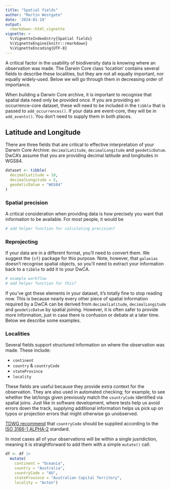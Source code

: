 ```yaml
---
title: "Spatial fields"
author: "Martin Westgate"
date: '2024-01-19'
output:
  rmarkdown::html_vignette
vignette: >
  %\VignetteIndexEntry{Spatial fields}
  %\VignetteEngine{knitr::rmarkdown}
  %\VignetteEncoding{UTF-8}
---
```

A critical factor in the usability of biodiversity data is knowing where an 
observation was made. The Darwin Core class 'location' contains several fields 
to describe these localities, but they are not all equally important, nor 
equally widely-used. Below we will go through them in decreasing order of 
importance. 

When building a Darwin Core archive, it is important to recognise that spatial
data need only be provided once. If you are providing an occurrence-core 
dataset, these will need to be included in the `tibble` that is passed to
`add_occurrences()`. If your data are event-core, they will be in 
`add_events()`. You don't need to supply them in both places.


## Latitude and Longitude

There are three fields that are critical to effective interpretation of your
Darwin Core Archive: `decimalLatitude`, `decimalLongitude` and `geodeticDatum`.
DwCA's assume that you are providing decimal latitude and longitudes in WGS84.


```r
dataset <- tibble(
  decimalLatitude = 10,
  decimalLongitude = 5,
  geodeticDatum = "WGS84"
)
```

### Spatial precision
A critical consideration when providing data is how precisely you want that
information to be available. For most people, it would be 


```r
# add helper function for calculating precision?
```


### Reprojecting
If your data are in a different format, you'll need to convert them. We suggest
the `{sf}` package for this purpose. Note, however, that `galaxias` doesn't 
recognise spatial objects, so you'll need to extract your information back to a 
`tibble` to add it to your DwCA.


```r
# example workflow
# add helper function for this?
```

If you've got these elements in your dataset, it's totally fine to stop
reading now. This is because nearly every other piece of spatial information
required by a DwCA can be derived from `decimalLatitude`, `decimalLongitude` and
`geodeticDatum` by spatial joining. However, it is often safer to provide more
information, just in case there is confusion or debate at a later time. Below we
describe some examples.


### Localities
Several fields support structured information on where the observation was made.
These include:

  - `continent`
  - `country` & `countryCode`
  - `stateProvince`
  - `locality`

These fields are useful because they provide extra context for the observation.
They are also used in automated checking; for example, to see whether the 
lat/longs given previously match the `countryCode` identified via spatial joins.
Just like in software development, where tests help us avoid errors down the
track, supplying additional information helps us pick up on typos or projection
errors that might otherwise go unobserved.

[TDWG recommend](https://dwc.tdwg.org/list/#dwc_countryCode) that  `countryCode` 
should be supplied according to the 
[ISO 3166-1 ALPHA-2](https://en.wikipedia.org/wiki/ISO_3166-1_alpha-2)
standard.

In most cases all of your observations will be within a single jusridiction, 
meaning it is straightforward to add them with a simple `mutate()` call:

```r
df <- df |>
  mutate(
    continent = "Oceania",
    country = "Australia",
    countryCode = "AU",
    stateProvince = "Australian Capital Territory",
    locality = "Acton")
```

### 

